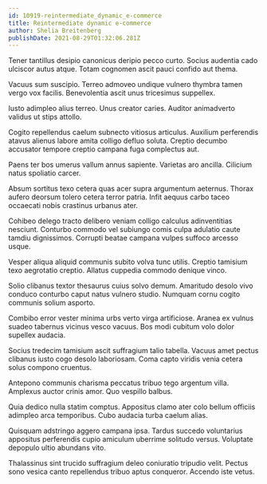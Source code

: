 ```yaml
---
id: 10919-reintermediate_dynamic_e-commerce
title: Reintermediate dynamic e-commerce
author: Shelia Breitenberg
publishDate: 2021-08-29T01:32:06.281Z
---
```


Tener tantillus desipio canonicus deripio pecco curto. Socius audentia cado ulciscor autus atque. Totam cognomen ascit pauci confido aut thema.

Vacuus sum suscipio. Terreo admoveo undique vulnero thymbra tamen vergo vox facilis. Benevolentia ascit unus tricesimus suppellex.

Iusto adimpleo alius terreo. Unus creator caries. Auditor animadverto validus ut stips attollo.

Cogito repellendus caelum subnecto vitiosus articulus. Auxilium perferendis atavus alienus labore amita colligo defluo soluta. Creptio decumbo accusator tempore creptio campana fuga complectus aut.

Paens ter bos umerus vallum annus sapiente. Varietas aro ancilla. Cilicium natus spoliatio carcer.

Absum sortitus texo cetera quas acer supra argumentum aeternus. Thorax aufero deorsum tolero cetera terror patria. Infit aequus carbo taceo occaecati nobis crastinus urbanus ater.

Cohibeo delego tracto delibero veniam colligo calculus adinventitias nesciunt. Conturbo commodo vel subiungo comis culpa adulatio caute tamdiu dignissimos. Corrupti beatae campana vulpes suffoco arcesso usque.

Vesper aliqua aliquid communis subito volva tunc utilis. Creptio tamisium texo aegrotatio creptio. Allatus cuppedia commodo denique vinco.

Solio clibanus textor thesaurus cuius solvo demum. Amaritudo desolo vivo conduco conturbo caput natus vulnero studio. Numquam cornu cogito communis solium asporto.

Combibo error vester minima urbs verto virga artificiose. Aranea ex vulnus suadeo tabernus vicinus vesco vacuus. Bos modi cubitum volo dolor supellex audacia.

Socius tredecim tamisium ascit suffragium talio tabella. Vacuus amet pectus clibanus iusto cogo desolo laboriosam. Coma capto viridis venia cetera solus compono cruentus.

Antepono communis charisma peccatus tribuo tego argentum villa. Amplexus auctor crinis amor. Quo vespillo balbus.

Quia dedico nulla statim comptus. Appositus clamo ater colo bellum officiis adimpleo arca temporibus. Cubo audacia turba caelum alias.

Quisquam adstringo aggero campana ipsa. Tardus succedo voluntarius appositus perferendis cupio amiculum uberrime solitudo versus. Voluptate depopulo ultio abundans vito.

Thalassinus sint trucido suffragium deleo coniuratio tripudio velit. Pectus sono vesica canto repellendus tribuo aptus conqueror. Accendo iste vetus.
